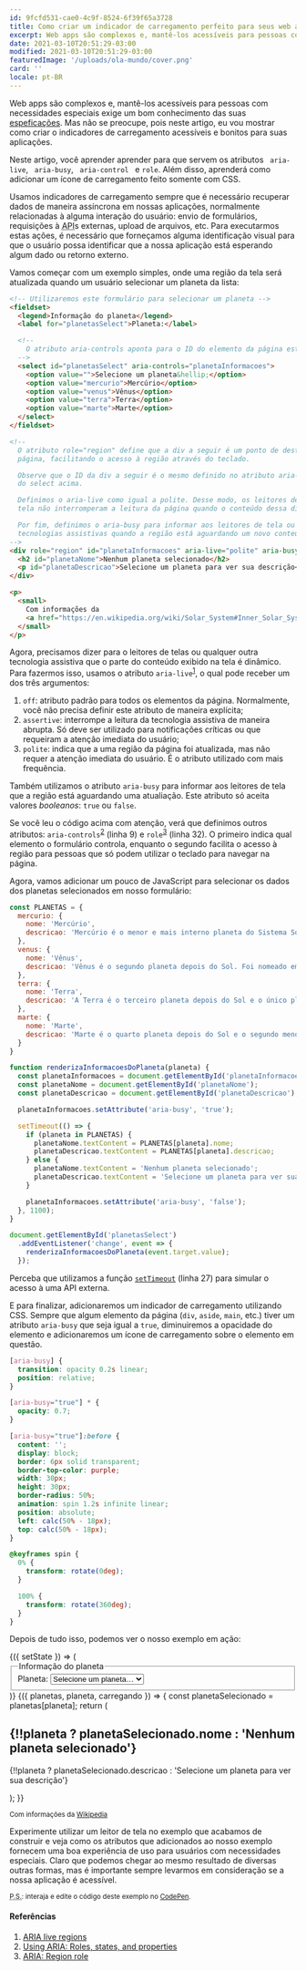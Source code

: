 ```yaml
---
id: 9fcfd531-cae0-4c9f-8524-6f39f65a3728
title: Como criar um indicador de carregamento perfeito para seus web apps
excerpt: Web apps são complexos e, mantê-los acessíveis para pessoas com necessidades especiais exige um bom conhecimento das suas espeficações. Mas não se preocupe, pois neste artigo, eu vou mostrar como criar o indicadores de carregamento acessíveis e bonitos para suas aplicações.
date: 2021-03-10T20:51:29-03:00
modified: 2021-03-10T20:51:29-03:00
featuredImage: '/uploads/ola-mundo/cover.png'
card: ''
locale: pt-BR
---
```


Web apps são complexos e, mantê-los acessíveis para pessoas com necessidades
especiais exige um bom conhecimento das suas [espeficações](https://w3c.github.io/html-aria/).
Mas não se preocupe, pois neste artigo, eu vou mostrar como criar o indicadores
de carregamento acessíveis e bonitos para suas aplicações.

<aside className="aside-info">
Neste artigo, você aprender aprender para que servem os atributos <code> aria-live</code>,
 <code> aria-busy</code>, <code> aria-control </code> e <code>role</code>.
Além disso, aprenderá como adicionar um ícone de carregamento feito somente com CSS.
</aside>

Usamos indicadores de carregamento sempre que é necessário recuperar dados de maneira
assíncrona em nossas aplicações, normalmente relacionadas à alguma interação do
usuário: envio de formulários, requisições à <abbr title="Application Programming Interface">API</abbr>s
externas, upload de arquivos, etc. Para executarmos estas ações, é necessário que
forneçamos alguma identificação visual para que o usuário possa identificar que
a nossa aplicação está esperando algum dado ou retorno externo.

Vamos começar com um exemplo simples, onde uma região da tela será atualizada quando
um usuário selecionar um planeta da lista:

```html
<!-- Utilizaremos este formulário para selecionar um planeta -->
<fieldset>
  <legend>Informação do planeta</legend>
  <label for="planetasSelect">Planeta:</label>

  <!--
    O atributo aria-controls aponta para o ID do elemento da página este formulário controla
  -->
  <select id="planetasSelect" aria-controls="planetaInformacoes">
    <option value="">Selecione um planeta&hellip;</option>
    <option value="mercurio">Mercúrio</option>
    <option value="venus">Vênus</option>
    <option value="terra">Terra</option>
    <option value="marte">Marte</option>
  </select>
</fieldset>

<!--
  O atributo role="region" define que a div a seguir é um ponto de destaque na
  página, facilitando o acesso à região através do teclado.

  Observe que o ID da div a seguir é o mesmo definido no atributo aria-controls
  do select acima.

  Definimos o aria-live como igual a polite. Desse modo, os leitores de
  tela não interromperam a leitura da página quando o conteúdo dessa div for alterado.

  Por fim, definimos o aria-busy para informar aos leitores de tela ou outras
  tecnologias assistivas quando a região está aguardando um novo conteúdo.
-->
<div role="region" id="planetaInformacoes" aria-live="polite" aria-busy="false">
  <h2 id="planetaNome">Nenhum planeta selecionado</h2>
  <p id="planetaDescricao">Selecione um planeta para ver sua descrição</p>
</div>

<p>
  <small>
    Com informações da
    <a href="https://en.wikipedia.org/wiki/Solar_System#Inner_Solar_System">Wikipedia</a>
  </small>
</p>
```

Agora, precisamos dizer para o leitores de telas ou qualquer outra tecnologia assistiva
que o parte do conteúdo exibido na tela é dinâmico. Para fazermos isso, usamos o
atributo `aria-live`<sup>[1](#aria-live-regions)</sup>, o qual pode receber um dos três argumentos:

1. `off`: atributo padrão para todos os elementos da página. Normalmente, você
não precisa definir este atributo de maneira explícita;
2. `assertive`: interrompe a leitura da tecnologia assistiva de maneira abrupta.
Só deve ser utilizado para notificações críticas ou que requeiram a atenção imediata
do usuário;
3. `polite`: indica que a uma região da página foi atualizada, mas não requer a
atenção imediata do usuário. É o atributo utilizado com mais frequência.

Também utilizamos o atributo `aria-busy` para informar aos leitores de tela que
a região está aguardando uma atualiação. Este atributo só aceita valores *booleanos*:
`true` ou `false`.

Se você leu o código acima com atenção, verá que definimos outros atributos:
`aria-controls`<sup>[2](#using-aria)</sup> (linha 9) e `role`<sup>[3](#aria-region-role)</sup> (linha 32).
O primeiro indica qual elemento o formulário controla, enquanto o segundo facilita
o acesso à região para pessoas que só podem utilizar o teclado para navegar na página.

Agora, vamos adicionar um pouco de JavaScript para  selecionar os dados dos
planetas selecionados em nosso formulário:

```javascript
const PLANETAS = {
  mercurio: {
    nome: 'Mercúrio',
    descricao: 'Mercúrio é o menor e mais interno planeta do Sistema Solar. Tem o nome da divindade romana Mercúrio, o mensageiro dos deuses.'
  },
  venus: {
    nome: 'Vênus',
    descricao: 'Vênus é o segundo planeta depois do Sol. Foi nomeado em homenamgem à deusa romana do amor e da beleza.'
  },
  terra: {
    nome: 'Terra',
    descricao: 'A Terra é o terceiro planeta depois do Sol e o único planeta conhecido capaz de suportar a vida.'
  },
  marte: {
    nome: 'Marte',
    descricao: 'Marte é o quarto planeta depois do Sol e o segundo menor planeta do Sistema Solar. Seu nome é uma homenagem ao deus romano da Guerra. Também é conhecido com o "Planeta Vermelho".'
  }
}

function renderizaInformacoesDoPlaneta(planeta) {
  const planetaInformacoes = document.getElementById('planetaInformacoes');
  const planetaNome = document.getElementById('planetaNome');
  const planetaDescricao = document.getElementById('planetaDescricao');

  planetaInformacoes.setAttribute('aria-busy', 'true');

  setTimeout(() => {
    if (planeta in PLANETAS) {
      planetaNome.textContent = PLANETAS[planeta].nome;
      planetaDescricao.textContent = PLANETAS[planeta].descricao;
    } else {
      planetaNome.textContent = 'Nenhum planeta selecionado';
      planetaDescricao.textContent = 'Selecione um planeta para ver sua descrição';
    }

    planetaInformacoes.setAttribute('aria-busy', 'false');
  }, 1100);
}

document.getElementById('planetasSelect')
  .addEventListener('change', event => {
    renderizaInformacoesDoPlaneta(event.target.value);
  });
```

Perceba que utilizamos a função [`setTimeout`](https://developer.mozilla.org/en-US/docs/Learn/JavaScript/Asynchronous/Timeouts_and_intervals)
(linha 27) para simular o acesso à uma API externa.

E para finalizar, adicionaremos um indicador de carregamento utilizando CSS. Sempre
que algum elemento da página (`div`, `aside`, `main`, etc.) tiver um atributo `aria-busy`
que seja igual a `true`, diminuiremos a opacidade do elemento e adicionaremos um
ícone de carregamento sobre o elemento em questão.

```css
[aria-busy] {
  transition: opacity 0.2s linear;
  position: relative;
}

[aria-busy="true"] * {
  opacity: 0.7;
}

[aria-busy="true"]:before {
  content: '';
  display: block;
  border: 6px solid transparent;
  border-top-color: purple;
  width: 30px;
  height: 30px;
  border-radius: 50%;
  animation: spin 1.2s infinite linear;
  position: absolute;
  left: calc(50% - 18px);
  top: calc(50% - 18px);
}

@keyframes spin {
  0% {
    transform: rotate(0deg);
  }

  100% {
    transform: rotate(360deg);
  }
}
```

Depois de tudo isso, podemos ver o nosso exemplo em ação:

<ExemploPlanetas className="example example-rendered">
<State
  initialState={{
    carregando: false,
    planetas: {
      mercurio: {
        nome: 'Mercúrio',
        descricao: 'Mercúrio é o menor e mais interno planeta do Sistema Solar. Tem o nome da divindade romana Mercúrio, o mensageiro dos deuses.'
      },
      venus: {
        nome: 'Vênus',
        descricao: 'Vênus é o segundo planeta depois do Sol. Foi nomeado em homenamgem à deusa romana do amor e da beleza.'
      },
      terra: {
        nome: 'Terra',
        descricao: 'A Terra é o terceiro planeta depois do Sol e o único planeta conhecido capaz de suportar a vida.'
      },
      marte: {
        nome: 'Marte',
        descricao: 'Marte é o quarto planeta depois do Sol e o segundo menor planeta do Sistema Solar. Seu nome é uma homenagem ao deus romano da Guerra. Também é conhecido com o "Planeta Vermelho".'
      }
    },
    planeta: '',
  }}
>
  <Observe>
    {({ setState }) => (
      <fieldset>
        <legend>Informação do planeta</legend>
        <label htmlFor="planetasSelect">Planeta: </label>
        <select
          id="planetasSelect"
          aria-controls="planetaInformacoes"
          onChange={(event) => {
            setState({ carregando: true });
            setTimeout(() => {
              setState({ planeta: event.target.value, carregando: false });
            }, 1100);
          }}
        >
          <option value="">Selecione um planeta&hellip;</option>
          <option value="mercurio">Mercúrio</option>
          <option value="venus">Vênus</option>
          <option value="terra">Terra</option>
          <option value="marte">Marte</option>
        </select>
      </fieldset>
    )}
  </Observe>
  <Observe>
    {({ planetas, planeta, carregando }) => {
      const planetaSelecionado = planetas[planeta];
      return (
        <div role="region" id="planetaInformacoes" aria-live="polite" aria-busy={carregando}>
          <h2 id="planetaNome">{!!planeta ? planetaSelecionado.nome : 'Nenhum planeta selecionado'}</h2>
          <p id="planetaDescricao">{!!planeta ? planetaSelecionado.descricao : 'Selecione um planeta para ver sua descrição'}</p>
        </div>
      );
    }}
  </Observe>

  <p>
    <small>
      Com informações da <a href="https://en.wikipedia.org/wiki/Solar_System#Inner_Solar_System">Wikipedia</a>
    </small>
  </p>
</State>
</ExemploPlanetas>

Experimente utilizar um leitor de tela no exemplo que acabamos de construir e veja
como os atributos que adicionados ao nosso exemplo fornecem uma boa experiência de
uso para usuários com necessidades especiais. Claro que podemos chegar ao mesmo
resultado de diversas outras formas, mas é importante sempre levarmos em consideração
se a nossa aplicação é acessível.


<p><small>
  <abbr title="Post scriptum">P.S.</abbr>: interaja e edite o código deste exemplo no <a href="https://codepen.io/douglasdemoura/pen/poNqmYq" target="_blank">CodePen</a>.
</small></p>

<footer className="footnotes">
  <h4>Referências</h4>

  <ol>
    <li id="aria-live-regions">
      <a href="https://developer.mozilla.org/en-US/docs/Web/Accessibility/ARIA/ARIA_Live_Regions" target="_blank">ARIA live regions</a>
    </li>
    <li id="using-aria">
      <a href="https://developer.mozilla.org/en-US/docs/Web/Accessibility/ARIA/ARIA_Techniques" target="_blank">Using ARIA: Roles, states, and properties</a>
    </li>
    <li id="aria-region-role">
      <a href="https://developer.mozilla.org/en-US/docs/Web/Accessibility/ARIA/Roles/Region_role" target="_blank">ARIA: Region role</a>
    </li>
  </ol>
</footer>
